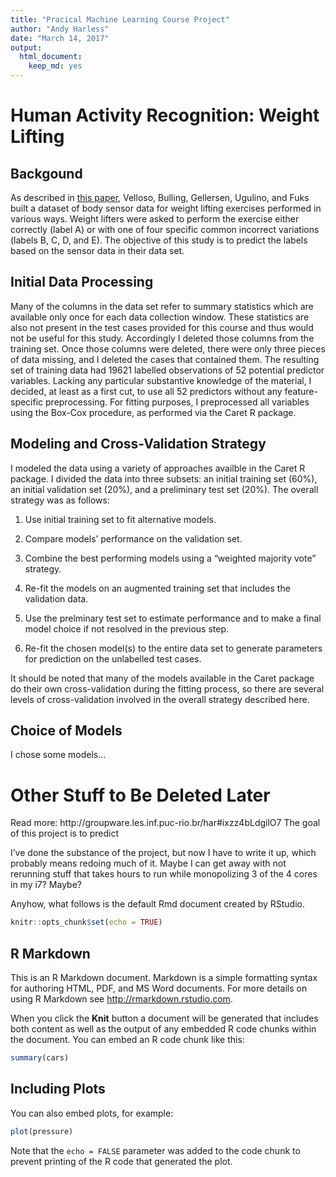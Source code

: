 ```yaml
---
title: "Pracical Machine Learning Course Project"
author: "Andy Harless"
date: "March 14, 2017"
output: 
  html_document: 
    keep_md: yes
---
```


# Human Activity Recognition: Weight Lifting


## Backgound

As described in [this paper](http://groupware.les.inf.puc-rio.br/public/papers/2013.Velloso.QAR-WLE.pdf), Velloso, Bulling, Gellersen, Ugulino, and Fuks built a dataset of body sensor data for weight lifting exercises performed in various ways.  Weight lifters were asked to perform the exercise either correctly (label A) or with one of four specific common incorrect variations (labels B, C, D, and E).  The objective of this study is to predict the labels based on the sensor data in their data set.


## Initial Data Processing

Many of the columns in the data set refer to summary statistics which are available only once for each data collection window.  These statistics are also not present in the test cases provided for this course and thus would not be useful for this study.  Accordingly I deleted those columns from the training set.  Once those columns were deleted, there were only three pieces of data missing, and I deleted the cases that contained them.  The resulting set of training data had 19621 labelled observations of 52 potential predictor variables.  Lacking any particular substantive knowledge of the material, I decided, at least as a first cut, to use all 52 predictors without any feature-specific preprocessing.  For fitting purposes, I preprocessed all variables using the Box-Cox procedure, as performed via the Caret R package.

## Modeling and Cross-Validation Strategy

I modeled the data using a variety of approaches availble in the Caret R package.  I divided the data into three subsets:  an initial training set (60%), an initial validation set (20%), and a preliminary test set (20%).  The overall strategy was as follows:

1. Use initial training set to fit alternative models.

2. Compare models' performance on the validation set.

3. Combine the best performing models using a "weighted majority vote" strategy.

4. Re-fit the models on an augmented training set that includes the validation data.

5. Use the prelminary test set to estimate performance and to make a final model choice if not resolved in the previous step.

6. Re-fit the chosen model(s) to the entire data set to generate parameters for prediction on the unlabelled test cases.

It should be noted that many of the models available in the Caret package do their own cross-validation during the fitting process, so there are several levels of cross-validation involved in the overall strategy described here.

## Choice of Models

I chose some models...



# Other Stuff to Be Deleted Later







Read more: http://groupware.les.inf.puc-rio.br/har#ixzz4bLdgilO7
The goal of this project is to predict 



I've done the substance of the project, but now I have to write it up,
which probably means redoing much of it.  Maybe I can get away with not
rerunning stuff that takes hours to run while monopolizing 3 of the 4 cores
in my i7?  Maybe?

Anyhow, what follows is the default Rmd document created by RStudio.

```r
knitr::opts_chunk$set(echo = TRUE)
```

## R Markdown

This is an R Markdown document. Markdown is a simple formatting syntax for authoring HTML, PDF, and MS Word documents. For more details on using R Markdown see <http://rmarkdown.rstudio.com>.

When you click the **Knit** button a document will be generated that includes both content as well as the output of any embedded R code chunks within the document. You can embed an R code chunk like this:

```r
summary(cars)
```

## Including Plots

You can also embed plots, for example:

```r
plot(pressure)
```

Note that the `echo = FALSE` parameter was added to the code chunk to prevent printing of the R code that generated the plot.
